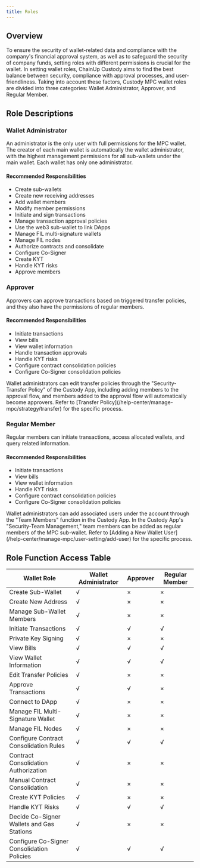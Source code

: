 ```yaml
---
title: Roles
---
```


##  Overview

To ensure the security of wallet-related data and compliance with the company's financial approval system, as well as to safeguard the security of company funds, setting roles with different permissions is crucial for the wallet. In setting wallet roles, ChainUp Custody aims to find the best balance between security, compliance with approval processes, and user-friendliness.
Taking into account these factors, Custody MPC wallet roles are divided into three categories: Wallet Administrator, Approver, and Regular Member.

##  Role Descriptions

### Wallet Administrator
An administrator is the only user with full permissions for the MPC wallet. The creator of each main wallet is automatically the wallet administrator, with the highest management permissions for all sub-wallets under the main wallet. Each wallet has only one administrator.

#### Recommended Responsibilities
* Create sub-wallets
* Create new receiving addresses
* Add wallet members
* Modify member permissions
* Initiate and sign transactions
* Manage transaction approval policies
* Use the web3 sub-wallet to link DApps
* Manage FIL multi-signature wallets
* Manage FIL nodes
* Authorize contracts and consolidate
* Configure Co-Signer
* Create KYT
* Handle KYT risks
* Approve members


### Approver
Approvers can approve transactions based on triggered transfer policies, and they also have the permissions of regular members.

#### Recommended Responsibilities
* Initiate transactions
* View bills
* View wallet information
* Handle transaction approvals
* Handle KYT risks
* Configure contract consolidation policies
* Configure Co-Signer consolidation policies

<Tip>
Wallet administrators can edit transfer policies through the "Security-Transfer Policy" of the Custody App, including adding members to the approval flow, and members added to the approval flow will automatically become approvers. Refer to [Transfer Policy](/help-center/manage-mpc/strategy/transfer) for the specific process.
</Tip>

### Regular Member
Regular members can initiate transactions, access allocated wallets, and query related information.

#### Recommended Responsibilities
* Initiate transactions
* View bills
* View wallet information
* Handle KYT risks
* Configure contract consolidation policies
* Configure Co-Signer consolidation policies

<Tip>
Wallet administrators can add associated users under the account through the "Team Members" function in the Custody App. In the Custody App's "Security-Team Management," team members can be added as regular members of the MPC sub-wallet. Refer to [Adding a New Wallet User](/help-center/manage-mpc/user-setting/add-user) for the specific process.
</Tip>


##  Role Function Access Table

| Wallet Role | Wallet Administrator | Approver | Regular Member |
| ------- | ------- | ------- | ------- |
| Create Sub-Wallet | √ | × | × |
| Create New Address | √ | × | × |
| Manage Sub-Wallet Members | √ | × | × |
| Initiate Transactions | √ | √ | √ |
| Private Key Signing | √ | × | × |
| View Bills | √ | √ | √ |
| View Wallet Information | √ | √ | √ |
| Edit Transfer Policies | √ | × | × |
| Approve Transactions | √ | √ | × |
| Connect to DApp | √ | × | × |
| Manage FIL Multi-Signature Wallet | √ | × | × |
| Manage FIL Nodes | √ | × | × |
| Configure Contract Consolidation Rules | √ | √ | √ |
| Contract Consolidation Authorization | √ | × | × |
| Manual Contract Consolidation | √ | × | × |
| Create KYT Policies | √ | × | × |
| Handle KYT Risks | √ | √ | √ |
| Decide Co-Signer Wallets and Gas Stations | √ | × | × |
| Configure Co-Signer Consolidation Policies | √ | √ | √ |

